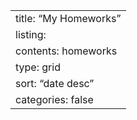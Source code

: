 ---
title: "My Homeworks"
listing: 
  contents: homeworks
  type: grid
  sort: "date desc"
  categories: false
---